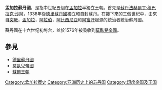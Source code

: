 {{refimprove|time=2017-07-10}}
{{Infobox Former Country
|native_name            = বাংলা সালতানাত 
|conventional_long_name = 孟加拉蘇丹國
|common_name            = 孟加拉蘇丹國
|continent              = 亞洲
|region                 = 南亞
|status                 = 
|era                    = 
|year_start             = 1352年
|year_end               = 1576年
|life_span              = 1342–1538年<br /><br />1555–1576年
|p1                     = 德里蘇丹國
|flag_p1                = Delhi Sultanate Flag (catalan atlas).png
|p2                     = 蘇爾王朝
|flag_p2                = 
|s1                     = 蘇爾王朝
|flag_s1                = 
|s2                     = 莫臥兒帝國
|flag_s2                = Flag of the Mughal Empire (triangular).svg
|s3                     = 謬杭王國
|flag_s3                = 
|s4                     = Bhati王國
|flag_s4                = 
|date_start             =
|date_end               =
|event_start            = 
|event_end              =
|image_flag             = Flag of the Bengal Sultanate.svg
|image_flag_size        = 
|flag                   =
|image_coat             =
|image_map              = Sultanate of Bengal.png
|image_map_caption      = 孟加拉蘇丹國疆域
|national_motto         =
|national_anthem        =
|capital                = [[Gaur,_West_Bengal|Gaur]]<br /> [[Pandua,_Malda|Pandua]]<br /> [[Sonargaon|Sonargaon]]
|common_languages       = [[孟加拉語|孟加拉語]] <br /> [[波斯語|波斯語]] <br /> [[阿拉伯語|阿拉伯語]]
|government_type        = [[君主制|君主制]]
|title_leader           = [[苏丹_(称谓)|蘇丹]]
|leader1                = [[Shamsuddin_Ilyas_Shah|Shamsuddin Ilyas Shah]]
|year_leader1           = 1342–1358年
|leader2                = [[Daud_Khan_Karrani|Daud Khan Karrani]]
|year_leader2           = 1572–1576年
|stat_year1             =
|stat_pop1              =
|stat_area1             =
|religion               = [[遜尼派|遜尼派]][[伊斯蘭教|伊斯蘭教]]，[[印度教|印度教]]，[[佛教|佛教]]
|currency               = 
|today                  = {{flag|Bangladesh}} <br /> {{flag|India}} <br /> {{flag|Myanmar}} <br /> {{flag|Nepal}}
}}

'''孟加拉蘇丹國'''，是指中世紀五個在[[孟加拉|孟加拉]]半獨立王朝。首先是[[苏丹_(称谓)|蘇丹]][[法赫爾丁·穆巴拉克·沙阿|法赫爾丁·穆巴拉克·沙阿]]，1338年從[[德里蘇丹國|德里蘇丹國]]獨立和自封蘇丹。在接下來的三個世紀中，由來自[[突厥|突厥]]，[[孟加拉|孟加拉]]，[[阿拉伯|阿拉伯]]，[[阿比西尼亞|阿比西尼亞]]和[[阿富汗|阿富汗]]起源的統治者統治蘇丹國。

蘇丹國在十六世纪初垮台，並於1576年被吸收到[[莫臥兒帝國|莫臥兒帝國]]。

==參見==
*[[德里蘇丹國|德里蘇丹國]]
*[[莫臥兒帝國|莫臥兒帝國]]
*[[蘇爾王朝|蘇爾王朝]]

[[Category:孟加拉歷史|Category:孟加拉歷史]]
[[Category:亚洲历史上的苏丹国|Category:亚洲历史上的苏丹国]]
[[Category:印度帝国及王国|Category:印度帝国及王国]]